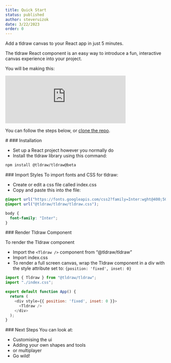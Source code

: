 ```yaml
---
title: Quick Start
status: published
author: steveruizok
date: 3/22/2023
order: 0
---
```


Add a tldraw canvas to your React app in just 5 minutes.

The tldraw React component is an easy way to introduce a fun, interactive canvas experience into your project.

You will be making this:  

<Embed className="article__embed--quickstart" width="75%" src="https://vite-template-five.vercel.app/" />

You can follow the steps below, or [clone the repo](https://github.com/tldraw/vite-template). 

<OrderedList className="ordered-list__quickstart">
#
<ListItem>
### Installation

- Set up a React project however you normally do
- Install the tldraw library using this command:
```bash
npm install @tldraw/tldraw@beta
```
</ListItem>
<ListItem>
### Import Styles
To import fonts and CSS for tldraw:

- Create or edit a css file called index.css 
- Copy and paste this into the file:
```CSS
@import url("https://fonts.googleapis.com/css2?family=Inter:wght@400;500;700&family=Roboto+Mono:wght@400;700&display=swap");
@import url("@tldraw/tldraw/tldraw.css");

body {
  font-family: "Inter";
}
```
</ListItem>
<ListItem>
### Render Tldraw Component

To render the Tldraw component

- Import the ```<Tldraw />``` component from “@tldraw/tldraw”
- Import index.css
- To render a full screen canvas, wrap the Tldraw component in a div with the style attribute set to: ```{position: 'fixed', inset: 0}```
```javascript
import { Tldraw } from "@tldraw/tldraw";
import "./index.css";

export default function App() {
  return (
    <div style={{ position: 'fixed', inset: 0 }}>
      <Tldraw />
    </div>
  );
}
```
</ListItem>
</OrderedList>
### Next Steps
You can look at: 

- Customising the ui 
- Adding your own shapes and tools 
- or multiplayer 
- Go wild! 
